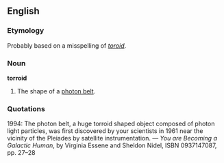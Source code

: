 ==English==
===Etymology===
Probably based on a misspelling of ''[[toroid]]''.

===Noun===
'''torroid'''

# The shape of a [[photon belt]].

===Quotations===
1994: The photon belt, a huge torroid shaped object composed of photon light particles, was first discovered by your scientists in 1961 near the vicinity of the Pleiades by satellite instrumentation. &mdash; ''You are Becoming a Galactic Human'', by Virginia Essene and Sheldon Nidel, ISBN 0937147087, pp. 27&ndash;28
{{rfd}}